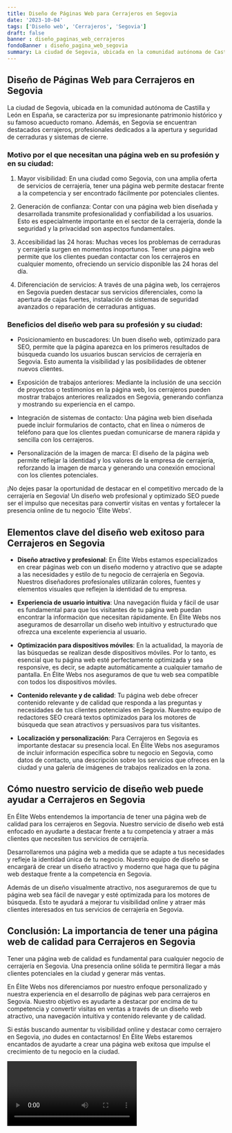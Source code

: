 ```yaml
---
title: Diseño de Páginas Web para Cerrajeros en Segovia
date: '2023-10-04'
tags: ['Diseño web', 'Cerrajeros', 'Segovia']
draft: false
banner : diseño_paginas_web_cerrajeros
fondoBanner : diseño_pagina_web_segovia
summary: La ciudad de Segovia, ubicada en la comunidad autónoma de Castilla y León en España, se caracteriza por su impresionante patrimonio histórico y su famoso acueducto romano. Además, en Segovia se encuentran destacados cerrajeros, profesionales dedicados a la apertura y seguridad de cerraduras y sistemas de cierre.
---
```


## Diseño de Páginas Web para Cerrajeros en Segovia

La ciudad de Segovia, ubicada en la comunidad autónoma de Castilla y León en España, se caracteriza por su impresionante patrimonio histórico y su famoso acueducto romano. Además, en Segovia se encuentran destacados cerrajeros, profesionales dedicados a la apertura y seguridad de cerraduras y sistemas de cierre.

### Motivo por el que necesitan una página web en su profesión y en su ciudad:

1. Mayor visibilidad: En una ciudad como Segovia, con una amplia oferta de servicios de cerrajería, tener una página web permite destacar frente a la competencia y ser encontrado fácilmente por potenciales clientes.

2. Generación de confianza: Contar con una página web bien diseñada y desarrollada transmite profesionalidad y confiabilidad a los usuarios. Esto es especialmente importante en el sector de la cerrajería, donde la seguridad y la privacidad son aspectos fundamentales.

3. Accesibilidad las 24 horas: Muchas veces los problemas de cerraduras y cerrajería surgen en momentos inoportunos. Tener una página web permite que los clientes puedan contactar con los cerrajeros en cualquier momento, ofreciendo un servicio disponible las 24 horas del día.

4. Diferenciación de servicios: A través de una página web, los cerrajeros en Segovia pueden destacar sus servicios diferenciales, como la apertura de cajas fuertes, instalación de sistemas de seguridad avanzados o reparación de cerraduras antiguas.

### Beneficios del diseño web para su profesión y su ciudad:

- Posicionamiento en buscadores: Un buen diseño web, optimizado para SEO, permite que la página aparezca en los primeros resultados de búsqueda cuando los usuarios buscan servicios de cerrajería en Segovia. Esto aumenta la visibilidad y las posibilidades de obtener nuevos clientes.

- Exposición de trabajos anteriores: Mediante la inclusión de una sección de proyectos o testimonios en la página web, los cerrajeros pueden mostrar trabajos anteriores realizados en Segovia, generando confianza y mostrando su experiencia en el campo.

- Integración de sistemas de contacto: Una página web bien diseñada puede incluir formularios de contacto, chat en línea o números de teléfono para que los clientes puedan comunicarse de manera rápida y sencilla con los cerrajeros.

- Personalización de la imagen de marca: El diseño de la página web permite reflejar la identidad y los valores de la empresa de cerrajería, reforzando la imagen de marca y generando una conexión emocional con los clientes potenciales.

¡No dejes pasar la oportunidad de destacar en el competitivo mercado de la cerrajería en Segovia! Un diseño web profesional y optimizado SEO puede ser el impulso que necesitas para convertir visitas en ventas y fortalecer la presencia online de tu negocio 'Élite Webs'.

<GifSeo />

<Cta />

## Elementos clave del diseño web exitoso para Cerrajeros en Segovia

- **Diseño atractivo y profesional**: En Élite Webs estamos especializados en crear páginas web con un diseño moderno y atractivo que se adapte a las necesidades y estilo de tu negocio de cerrajería en Segovia. Nuestros diseñadores profesionales utilizarán colores, fuentes y elementos visuales que reflejen la identidad de tu empresa.

- **Experiencia de usuario intuitiva**: Una navegación fluida y fácil de usar es fundamental para que los visitantes de tu página web puedan encontrar la información que necesitan rápidamente. En Élite Webs nos aseguramos de desarrollar un diseño web intuitivo y estructurado que ofrezca una excelente experiencia al usuario.

- **Optimización para dispositivos móviles**: En la actualidad, la mayoría de las búsquedas se realizan desde dispositivos móviles. Por lo tanto, es esencial que tu página web esté perfectamente optimizada y sea responsive, es decir, se adapte automáticamente a cualquier tamaño de pantalla. En Élite Webs nos aseguramos de que tu web sea compatible con todos los dispositivos móviles.

- **Contenido relevante y de calidad**: Tu página web debe ofrecer contenido relevante y de calidad que responda a las preguntas y necesidades de tus clientes potenciales en Segovia. Nuestro equipo de redactores SEO creará textos optimizados para los motores de búsqueda que sean atractivos y persuasivos para tus visitantes.

- **Localización y personalización**: Para Cerrajeros en Segovia es importante destacar su presencia local. En Élite Webs nos aseguramos de incluir información específica sobre tu negocio en Segovia, como datos de contacto, una descripción sobre los servicios que ofreces en la ciudad y una galería de imágenes de trabajos realizados en la zona.

## Cómo nuestro servicio de diseño web puede ayudar a Cerrajeros en Segovia

En Élite Webs entendemos la importancia de tener una página web de calidad para los cerrajeros en Segovia. Nuestro servicio de diseño web está enfocado en ayudarte a destacar frente a tu competencia y atraer a más clientes que necesiten tus servicios de cerrajería.

Desarrollaremos una página web a medida que se adapte a tus necesidades y refleje la identidad única de tu negocio. Nuestro equipo de diseño se encargará de crear un diseño atractivo y moderno que haga que tu página web destaque frente a la competencia en Segovia.

Además de un diseño visualmente atractivo, nos aseguraremos de que tu página web sea fácil de navegar y esté optimizada para los motores de búsqueda. Esto te ayudará a mejorar tu visibilidad online y atraer más clientes interesados en tus servicios de cerrajería en Segovia.

## Conclusión: La importancia de tener una página web de calidad para Cerrajeros en Segovia

Tener una página web de calidad es fundamental para cualquier negocio de cerrajería en Segovia. Una presencia online sólida te permitirá llegar a más clientes potenciales en la ciudad y generar más ventas.

En Élite Webs nos diferenciamos por nuestro enfoque personalizado y nuestra experiencia en el desarrollo de páginas web para cerrajeros en Segovia. Nuestro objetivo es ayudarte a destacar por encima de tu competencia y convertir visitas en ventas a través de un diseño web atractivo, una navegación intuitiva y contenido relevante y de calidad.

Si estás buscando aumentar tu visibilidad online y destacar como cerrajero en Segovia, ¡no dudes en contactarnos! En Élite Webs estaremos encantados de ayudarte a crear una página web exitosa que impulse el crecimiento de tu negocio en la ciudad.

<Video />

<CtaBot job='Cerrajeros' city='Segovia'/>

<Gmaps query='Segovia+españa+maps' />